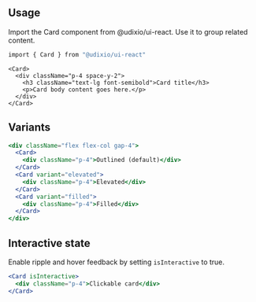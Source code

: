 ---
---

## Usage

Import the Card component from @udixio/ui-react. Use it to group related content.

```bash
import { Card } from "@udixio/ui-react"
```

```tsx
<Card>
  <div className="p-4 space-y-2">
    <h3 className="text-lg font-semibold">Card title</h3>
    <p>Card body content goes here.</p>
  </div>
</Card>
```

## Variants

```jsx
<div className="flex flex-col gap-4">
  <Card>
    <div className="p-4">Outlined (default)</div>
  </Card>
  <Card variant="elevated">
    <div className="p-4">Elevated</div>
  </Card>
  <Card variant="filled">
    <div className="p-4">Filled</div>
  </Card>
</div>
```

## Interactive state

Enable ripple and hover feedback by setting `isInteractive` to true.

```jsx
<Card isInteractive>
  <div className="p-4">Clickable card</div>
</Card>
```